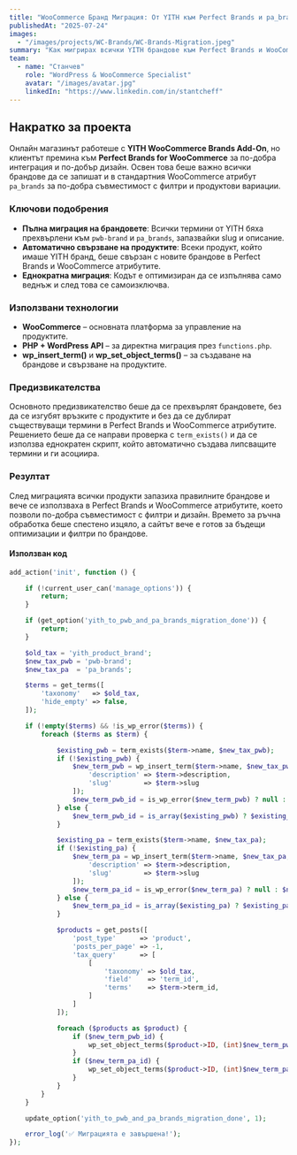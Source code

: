 ```yaml
---
title: "WooCommerce Бранд Миграция: От YITH към Perfect Brands и pa_brands"
publishedAt: "2025-07-24"
images:
  - "/images/projects/WC-Brands/WC-Brands-Migration.jpeg"
summary: "Как мигрирах всички YITH брандове към Perfect Brands и WooCommerce атрибути, без да загубя връзки с продуктите."
team:
  - name: "Станчев"
    role: "WordPress & WooCommerce Specialist"
    avatar: "/images/avatar.jpg"
    linkedIn: "https://www.linkedin.com/in/stantcheff"
---
```


<section>
  <h2>Накратко за проекта</h2>

  <p>
    Онлайн магазинът работеше с <strong>YITH WooCommerce Brands Add-On</strong>, но клиентът премина към
    <strong>Perfect Brands for WooCommerce</strong> за по-добра интеграция и по-добър дизайн. Освен това беше важно всички брандове да се запишат и в стандартния WooCommerce атрибут <code>pa_brands</code> за по-добра съвместимост с филтри и продуктови вариации.
  </p>

  <h3>Ключови подобрения</h3>

  <ul>
    <li>
      <strong>Пълна миграция на брандовете</strong>: Всички термини от YITH бяха прехвърлени към
      <code>pwb-brand</code> и <code>pa_brands</code>, запазвайки slug и описание.
    </li>
    <li>
      <strong>Автоматично свързване на продуктите</strong>: Всеки продукт, който имаше YITH бранд, беше свързан с новите брандове в Perfect Brands и WooCommerce атрибутите.
    </li>
    <li>
      <strong>Еднократна миграция</strong>: Кодът е оптимизиран да се изпълнява само веднъж и след това се самоизключва.
    </li>
  </ul>

  <h3>Използвани технологии</h3>

  <ul>
    <li><strong>WooCommerce</strong> – основната платформа за управление на продуктите.</li>
    <li><strong>PHP + WordPress API</strong> – за директна миграция през <code>functions.php</code>.</li>
    <li><strong>wp_insert_term()</strong> и <strong>wp_set_object_terms()</strong> – за създаване на брандове и свързване на продуктите.</li>
  </ul>

  <h3>Предизвикателства</h3>

  <p>
    Основното предизвикателство беше да се прехвърлят брандовете, без да се изгубят връзките с продуктите и без да се дублират съществуващи термини в Perfect Brands и WooCommerce атрибутите. Решението беше да се направи проверка с <code>term_exists()</code> и да се използва еднократен скрипт, който автоматично създава липсващите термини и ги асоциира.
  </p>

 <h3>Резултат</h3>

  <p>
    След миграцията всички продукти запазиха правилните брандове и вече се използваха в Perfect Brands и WooCommerce атрибутите, което позволи по-добра съвместимост с филтри и дизайн. Времето за ръчна обработка беше спестено изцяло, а сайтът вече е готов за бъдещи оптимизации и филтри по брандове.
  </p>

  <h4>Използван код</h4>
</section>

```php
add_action('init', function () {

    if (!current_user_can('manage_options')) {
        return;
    }

    if (get_option('yith_to_pwb_and_pa_brands_migration_done')) {
        return;
    }

    $old_tax = 'yith_product_brand';
    $new_tax_pwb = 'pwb-brand';
    $new_tax_pa  = 'pa_brands';

    $terms = get_terms([
        'taxonomy'   => $old_tax,
        'hide_empty' => false,
    ]);

    if (!empty($terms) && !is_wp_error($terms)) {
        foreach ($terms as $term) {

            $existing_pwb = term_exists($term->name, $new_tax_pwb);
            if (!$existing_pwb) {
                $new_term_pwb = wp_insert_term($term->name, $new_tax_pwb, [
                    'description' => $term->description,
                    'slug'        => $term->slug
                ]);
                $new_term_pwb_id = is_wp_error($new_term_pwb) ? null : $new_term_pwb['term_id'];
            } else {
                $new_term_pwb_id = is_array($existing_pwb) ? $existing_pwb['term_id'] : $existing_pwb;
            }

            $existing_pa = term_exists($term->name, $new_tax_pa);
            if (!$existing_pa) {
                $new_term_pa = wp_insert_term($term->name, $new_tax_pa, [
                    'description' => $term->description,
                    'slug'        => $term->slug
                ]);
                $new_term_pa_id = is_wp_error($new_term_pa) ? null : $new_term_pa['term_id'];
            } else {
                $new_term_pa_id = is_array($existing_pa) ? $existing_pa['term_id'] : $existing_pa;
            }

            $products = get_posts([
                'post_type'      => 'product',
                'posts_per_page' => -1,
                'tax_query'      => [
                    [
                        'taxonomy' => $old_tax,
                        'field'    => 'term_id',
                        'terms'    => $term->term_id,
                    ]
                ]
            ]);

            foreach ($products as $product) {
                if ($new_term_pwb_id) {
                    wp_set_object_terms($product->ID, (int)$new_term_pwb_id, $new_tax_pwb, true);
                }
                if ($new_term_pa_id) {
                    wp_set_object_terms($product->ID, (int)$new_term_pa_id, $new_tax_pa, true);
                }
            }
        }
    }

    update_option('yith_to_pwb_and_pa_brands_migration_done', 1);

    error_log('✅ Миграцията е завършена!');
});
